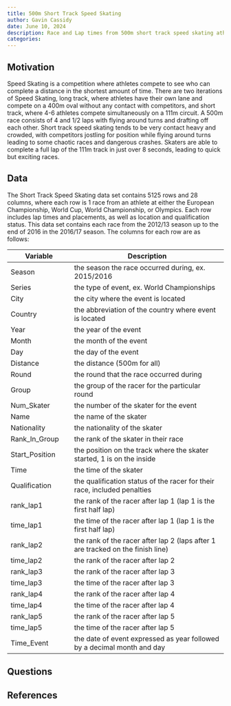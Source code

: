 ```yaml
---
title: 500m Short Track Speed Skating
author: Gavin Cassidy
date: June 10, 2024
description: Race and Lap times from 500m short track speed skating athletes at European Championship, World Cup, World Championship and Olympic events.
categories:
---
```


## Motivation

Speed Skating is a competition where athletes compete to see who can complete a distance in the shortest amount of time. There are two iterations of Speed Skating, long track, where athletes have their own lane and compete on a 400m oval without any contact with competitors, and short track, where 4-6 athletes compete simultaneously on a 111m circuit. A 500m race consists of 4 and 1/2 laps with flying around turns and drafting off each other. Short track speed skating tends to be very contact heavy and crowded, with competitors jostling for position while flying around turns leading to some chaotic races and dangerous crashes. Skaters are able to complete a full lap of the 111m track in just over 8 seconds, leading to quick but exciting races.

## Data

The Short Track Speed Skating data set contains 5125 rows and 28 columns, where each row is 1 race from an athlete at either the European Championship, World Cup, World Championship, or Olympics. Each row includes lap times and placements, as well as location and qualification status. This data set contains each race from the 2012/13 season up to the end of 2016 in the 2016/17 season. The columns for each row are as follows:

| Variable       | Description                                                                     |
|---------------------|---------------------------------------------------|
| Season         | the season the race occurred during, ex. 2015/2016                              |
| Series         | the type of event, ex. World Championships                                      |
| City           | the city where the event is located                                             |
| Country        | the abbreviation of the country where event is located                          |
| Year           | the year of the event                                                           |
| Month          | the month of the event                                                          |
| Day            | the day of the event                                                            |
| Distance       | the distance (500m for all)                                                     |
| Round          | the round that the race occurred during                                         |
| Group          | the group of the racer for the particular round                                 |
| Num_Skater     | the number of the skater for the event                                          |
| Name           | the name of the skater                                                          |
| Nationality    | the nationality of the skater                                                   |
| Rank_In_Group  | the rank of the skater in their race                                            |
| Start_Position | the position on the track where the skater started, 1 is on the inside          |
| Time           | the time of the skater                                                          |
| Qualification  | the qualification status of the racer for their race, included penalties        |
| rank_lap1      | the rank of the racer after lap 1 (lap 1 is the first half lap)                 |
| time_lap1      | the time of the racer after lap 1 (lap 1 is the first half lap)                 |
| rank_lap2      | the rank of the racer after lap 2 (laps after 1 are tracked on the finish line) |
| time_lap2      | the rank of the racer after lap 2                                               |
| rank_lap3      | the rank of the racer after lap 3                                               |
| time_lap3      | the time of the racer after lap 3                                               |
| rank_lap4      | the rank of the racer after lap 4                                               |
| time_lap4      | the time of the racer after lap 4                                               |
| rank_lap5      | the rank of the racer after lap 5                                               |
| time_lap5      | the time of the racer after lap 5                                               |
| Time_Event     | the date of event expressed as year followed by a decimal month and day         |



## Questions

## References
